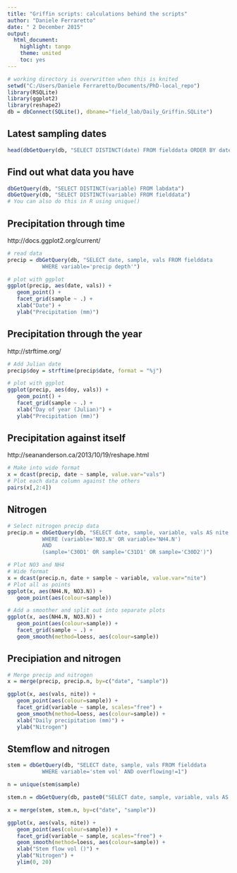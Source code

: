 ```yaml
---
title: "Griffin scripts: calculations behind the scripts"
author: "Daniele Ferraretto"
date: " 2 December 2015"
output:
  html_document:
    highlight: tango
    theme: united
    toc: yes
---
```


```r
# working directory is overwritten when this is knited
setwd("C:/Users/Daniele Ferraretto/Documents/PhD-local_repo")
library(RSQLite)
library(ggplot2)
library(reshape2)
db = dbConnect(SQLite(), dbname="field_lab/Daily_Griffin.SQLite")
```

## Latest sampling dates

```r
head(dbGetQuery(db, "SELECT DISTINCT(date) FROM fielddata ORDER BY date DESC"), n = 4)
```

## Find out what data you have

```r
dbGetQuery(db, "SELECT DISTINCT(variable) FROM labdata")
dbGetQuery(db, "SELECT DISTINCT(variable) FROM fielddata")
# You can also do this in R using unique()
```

## Precipitation through time

http://docs.ggplot2.org/current/

```r
# read data
precip = dbGetQuery(db, "SELECT date, sample, vals FROM fielddata
           WHERE variable='precip depth'")

# plot with ggplot
ggplot(precip, aes(date, vals)) +
   geom_point() +
   facet_grid(sample ~ .) +
   xlab("Date") +
   ylab("Precipitation (mm)")
```

## Precipitation through the year

http://strftime.org/

```r
# Add Julian date
precip$doy = strftime(precip$date, format = "%j")

# plot with ggplot
ggplot(precip, aes(doy, vals)) +
   geom_point() +
   facet_grid(sample ~ .) +
   xlab("Day of year (Julian)") +
   ylab("Precipitation (mm)")
```

## Precipitation against itself

http://seananderson.ca/2013/10/19/reshape.html

```r
# Make into wide format
x = dcast(precip, date ~ sample, value.var="vals")
# Plot each data column against the others
pairs(x[,2:4])
```

## Nitrogen

```r
# Select nitrogen precip data
precip.n = dbGetQuery(db, "SELECT date, sample, variable, vals AS nite FROM labdata
           WHERE (variable='NO3.N' OR variable='NH4.N')
           AND
           (sample='C30D1' OR sample='C31D1' OR sample='C30D2')")

# Plot NO3 and NH4
# Wide format
x = dcast(precip.n, date + sample ~ variable, value.var="nite")
# Plot all as points
ggplot(x, aes(NH4.N, NO3.N)) +
   geom_point(aes(colour=sample))

# Add a smoother and split out into separate plots
ggplot(x, aes(NH4.N, NO3.N)) +
   geom_point(aes(colour=sample)) +
   facet_grid(sample ~ .) +
   geom_smooth(method=loess, aes(colour=sample))
```

## Precipiation and nitrogen

```r
# Merge precip and nitrogen
x = merge(precip, precip.n, by=c("date", "sample"))

ggplot(x, aes(vals, nite)) +
   geom_point(aes(colour=sample)) +
   facet_grid(variable ~ sample, scales="free") +
   geom_smooth(method=loess, aes(colour=sample)) +
   xlab("Daily precipitation (mm)") +
   ylab("Nitrogen")
```

## Stemflow and nitrogen

```r
stem = dbGetQuery(db, "SELECT date, sample, vals FROM fielddata
           WHERE variable='stem vol' AND overflowing!=1")

n = unique(stem$sample)

stem.n = dbGetQuery(db, paste0("SELECT date, sample, variable, vals AS nite FROM labdata WHERE (variable='NO3.N' OR variable='NH4.N') AND (sample='", paste(n, collapse="' OR sample='"), "')"))

x = merge(stem, stem.n, by=c("date", "sample"))

ggplot(x, aes(vals, nite)) +
   geom_point(aes(colour=sample)) +
   facet_grid(variable ~ sample, scales="free") +
   geom_smooth(method=loess, aes(colour=sample)) +
   xlab("Stem flow vol ()") +
   ylab("Nitrogen") +
   ylim(0, 20)
```